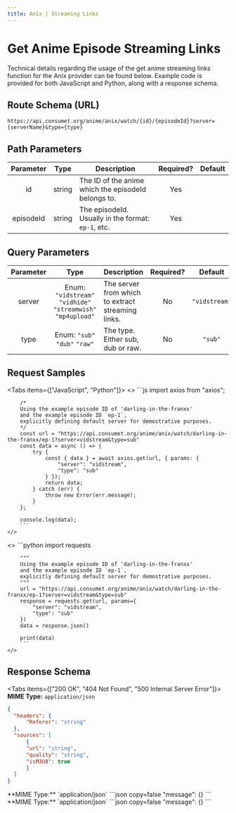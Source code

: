```yaml
---
title: Anix | Streaming Links
---
```



# Get Anime Episode Streaming Links

Technical details regarding the usage of the get anime streaming links function for the Anix provider can be found below. Example code is provided for both JavaScript and Python, along with a response schema.

## Route Schema (URL)

```
https://api.consumet.org/anime/anix/watch/{id}/{episodeId}?server={serverName}&type={type}
```

## Path Parameters

| Parameter |  Type  | Description                                         | Required? | Default |
| :-------: | :----: | --------------------------------------------------- | :-------: | :-----: |
|    id     | string | The ID of the anime which the episodeId belongs to. |    Yes    |         |
| episodeId | string | The episodeId. Usually in the format: `ep-1`, etc.  |    Yes    |         |

## Query Parameters

| Parameter |                             Type                             | Description                                                       | Required? |    Default    |
| :-------: | :----------------------------------------------------------: | ----------------------------------------------------------------- | :-------: | :-----------: |
|  server   | Enum: `"vidstream"` `"vidhide"` `"streamwish"` `"mp4upload"` | The server from which to extract streaming links.                 |    No     | `"vidstream"` |
|   type    | Enum: `"sub"` `"dub"` `"raw"`                                | The type. Either sub, dub or raw.                                 |    No     |    `"sub"`    |

## Request Samples

<Tabs items={["JavaScript", "Python"]}>
  <Tab>
    <>
        ```js
        import axios from "axios";

        /*
        Using the example episode ID of 'darling-in-the-franxx'
        and the example episode ID `ep-1`,
        explicitly defining default server for demostrative purposes.
        */
        const url = "https://api.consumet.org/anime/anix/watch/darling-in-the-franxx/ep-1?server=vidstream&type=sub"
        const data = async () => {
            try {
                const { data } = await axios.get(url, { params: {
                    "server": "vidstream",
                    "type": "sub"
                } });
                return data;
            } catch (err) {
                throw new Error(err.message);
            }
        };

        console.log(data);
        ```
    </>

  </Tab>
  <Tab>
    <>
        ```python
        import requests

        """
        Using the example episode ID of 'darling-in-the-franxx'
        and the example episode ID `ep-1`,
        explicitly defining default server for demostrative purposes.
        """
        url = "https://api.consumet.org/anime/anix/watch/darling-in-the-franxx/ep-1?server=vidstream&type=sub"
        response = requests.get(url, params={
            "server": "vidstream",
            "type": "sub"
        })
        data = response.json()

        print(data)
        ```
    </>

  </Tab>
</Tabs>

## Response Schema

<Tabs items={["200 OK", "404 Not Found", "500 Internal Server Error"]}>
  <Tab>
  **MIME Type:** `application/json`
  ```json copy=false
  {
    "headers": {
        "Referer": "string"
    },
    "sources": [
        {
        "url": "string",
        "quality": "string",
        "isM3U8": true
        }
    ]
  }
  ```
  </Tab>
  <Tab>
  **MIME Type:** `application/json`
  ```json copy=false
  "message": {}
  ```
  </Tab>
  <Tab>
  **MIME Type:** `application/json`
  ```json copy=false
  "message": {}
  ```
  </Tab>
</Tabs>

